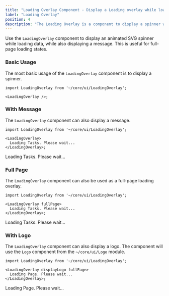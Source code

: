 ```yaml
---
title: "Loading Overlay Component - Display a Loading overlay while loading data"
label: "Loading Overlay"
position: 4
description: "The Loading Overlay is a component to display a spinner while loading data."
---
```


Use the `LoadingOverlay` component to display an animated SVG spinner while loading data, while also displaying a message. This is useful for full-page loading states.

### Basic Usage

The most basic usage of the `LoadingOverlay` component is to display a spinner.

```tsx
import LoadingOverlay from '~/core/ui/LoadingOverlay';

<LoadingOverlay />;
```

<DemoContainer>
  <LoadingOverlay />
</DemoContainer>

### With Message

The `LoadingOverlay` component can also display a message.

```tsx
import LoadingOverlay from '~/core/ui/LoadingOverlay';

<LoadingOverlay>
  Loading Tasks. Please wait...
</LoadingOverlay>;
```

<DemoContainer>
  <LoadingOverlay>
    Loading Tasks. Please wait...
  </LoadingOverlay>
</DemoContainer>

### Full Page

The `LoadingOverlay` component can also be used as a full-page loading overlay.

```tsx
import LoadingOverlay from '~/core/ui/LoadingOverlay';

<LoadingOverlay fullPage>
  Loading Tasks. Please wait...
</LoadingOverlay>;
```

<DemoContainer>
  <LoadingOverlay fullPage>
    Loading Tasks. Please wait...
  </LoadingOverlay>
</DemoContainer>

### With Logo

The `LoadingOverlay` component can also display a logo. The component will use the `Logo` component from the `~/core/ui/Logo` module.

```tsx
import LoadingOverlay from '~/core/ui/LoadingOverlay';

<LoadingOverlay displayLogo fullPage>
  Loading Page. Please wait...
</LoadingOverlay>;
```

<DemoContainer>
  <LoadingOverlay displayLogo fullPage>
    Loading Page. Please wait...
  </LoadingOverlay>
</DemoContainer>